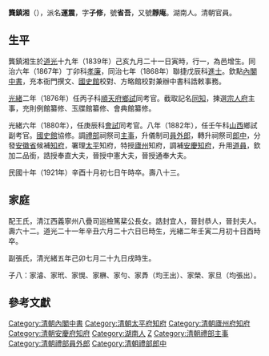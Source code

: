 '''龔鎮湘'''（{{bd|1839年||1921年|catIdx=Gong}}），派名'''運震'''，字'''子修'''，號'''省吾'''，又號'''靜庵'''。湖南人。清朝官員。

==生平==
龔鎮湘生於[[道光|道光]]十九年（1839年）己亥九月二十一日寅時，行一，為邑增生。同治六年（1867年）丁卯科[[孝廉|孝廉]]，同治七年（1868年）聯捷戊辰科[[進士|進士]]。欽點[[內閣中書|內閣中書]]，充本衙門撰文、[[國史館|國史館]]校對、方略館校對兼辦中書科誥敕事務。

[[光緒|光緒]]二年（1876年）任丙子科[[順天府|順天府]][[鄉試|鄉試]]同考官。截取記名[[同知|同知]]，揀選[[宗人府|宗人府]]主事，充則例館纂修、玉牒館纂修、會典館纂修。

光緒六年（1880年），任庚辰科[[會試|會試]]同考官。八年（1882年），任壬午科[[山西|山西]]鄉試副考官。[[國史館|國史館]]協修。調[[禮部|禮部]]祠祭司[[主事|主事]]，升儀制司[[員外郎|員外郎]]，轉升祠祭司[[郎中|郎中]]，分發[[安徽省|安徽省]]候補[[知府|知府]]，署理[[太平府_(安徽省)|太平]]知府，特授[[廬州府|廬州]]知府，調補[[安慶府|安慶]][[知府|知府]]，升用[[道員|道員]]，欽加二品銜，誥授奉直大夫，晉授中憲大夫，晉授通奉大夫。

民國十年（1921年）辛酉十月初七日午時卒。壽八十三。

==家庭==
配王氏，清江西義寧州八疊司巡檢篤棐公長女。誥封宜人，晉封恭人，晉封夫人。壽六十二。道光二十一年辛丑六月二十六日巳時生，光緒二年壬寅二月初十日酉時卒。

副張氏，清光緒五年己卯七月二十九日戌時生。

子八：家濬、家玳、家愰、家楙、家勻、家馵（均王出）、家榮、家旦（均張出）。

==參考文獻==

{{DEFAULTSORT:Gong龔}}
{{同治七年戊辰科殿試金榜}}
[[Category:清朝內閣中書|Category:清朝內閣中書]]
[[Category:清朝太平府知府|Category:清朝太平府知府]]
[[Category:清朝廬州府知府|Category:清朝廬州府知府]]
[[Category:清朝安慶府知府|Category:清朝安慶府知府]]
[[Category:湖南人|Category:湖南人]]
[[Category:龔姓|Z]]
[[Category:清朝禮部主事|Category:清朝禮部主事]]
[[Category:清朝禮部員外郎|Category:清朝禮部員外郎]]
[[Category:清朝禮部郎中|Category:清朝禮部郎中]]